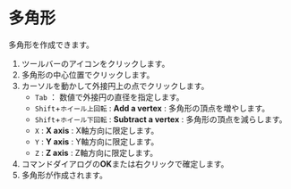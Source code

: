 
# 多角形

多角形を作成できます。

<KinouGaiyou shortcut='' command='Regular Polygon' button='ツールバー' />

1. ツールバーのアイコンをクリックします。
2. 多角形の中心位置でクリックします。
3. カーソルを動かして外接円上の点でクリックします。
   - `Tab` ： 数値で外接円の直径を指定します。
   - `Shift`+`ホイール上回転` : **Add a vertex** : 多角形の頂点を増やします。
   - `Shift`+`ホイール下回転` : **Subtract a vertex** : 多角形の頂点を減らします。
   - `X` : **X axis** : X軸方向に限定します。
   - `Y` : **Y axis** : Y軸方向に限定します。
   - `Z` : **Z axis** : Z軸方向に限定します。
4. コマンドダイアログの**OK**または右クリックで確定します。
5. 多角形が作成されます。

